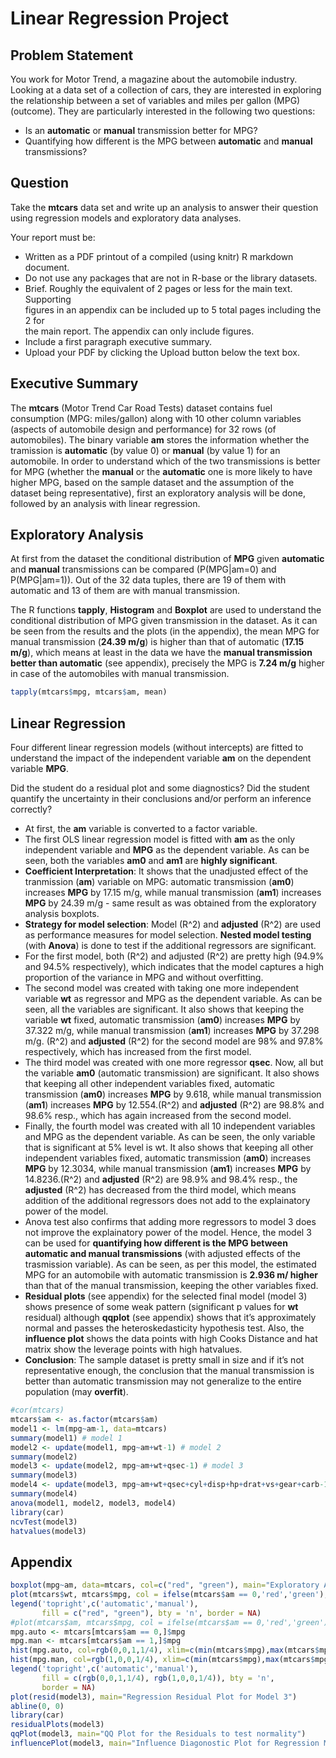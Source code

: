 Linear Regression Project
========================================================

Problem Statement
-----------------
You work for Motor Trend, a magazine about the automobile industry. Looking at a data set of a collection of cars, they are interested in exploring the relationship between a set of variables and miles per gallon (MPG) (outcome). They are particularly interested in the following two questions:

* Is an **automatic** or **manual** transmission better for MPG?
* Quantifying how different is the MPG between **automatic** and **manual** transmissions?

Question
--------
Take the **mtcars** data set and write up an analysis to answer their question using regression models and exploratory data analyses.

Your report must be:

* Written as a PDF printout of a compiled (using knitr) R markdown document.
* Do not use any packages that are not in R-base or the library datasets.
* Brief. Roughly the equivalent of 2 pages or less for the main text. Supporting  
  figures in an appendix can be included up to 5 total pages including the 2 for      
  the main report. The appendix can only include figures.
* Include a first paragraph executive summary.
* Upload your PDF by clicking the Upload button below the text box.

Executive Summary
-----------------
The **mtcars** (Motor Trend Car Road Tests) dataset contains fuel consumption (MPG: miles/gallon) along with 10 other column variables (aspects of automobile design and performance) for 32 rows (of automobiles). The binary variable **am** stores the information whether the tramission is **automatic** (by value 0) or **manual** (by value 1) for an automobile. In order to understand which of the two transmissions is better for MPG (whether the **manual** or the **automatic** one is more likely to have higher MPG, based on the sample dataset and the assumption of the dataset being representative), first an exploratory analysis will be done, followed by an analysis with linear regression.

Exploratory Analysis
--------------------
At first from the dataset the conditional distribution of **MPG** given **automatic** and **manual** transmissions can be compared (P(MPG|am=0) and P(MPG|am=1)). Out of the 32 data tuples, there are 19 of them with automatic and 13 of them are with manual transmission. 

The R functions **tapply**, **Histogram** and **Boxplot** are used to understand the conditional distribution of MPG given transmission in the dataset. As it can be seen from the results and the plots (in the appendix), the mean MPG for manual transmission (**24.39 m/g**) is higher than that of automatic (**17.15 m/g**), which means at least in the data we have the **manual transmission better than automatic** (see appendix), precisely the MPG is **7.24 m/g** higher in case of the automobiles with manual transmission.

```r
tapply(mtcars$mpg, mtcars$am, mean)
```

Linear Regression
-----------------
Four different linear regression models (without intercepts) are fitted to understand the impact of the independent variable **am** on the dependent variable **MPG**. 

Did the student do a residual plot and some diagnostics?
Did the student quantify the uncertainty in their conclusions and/or perform an inference correctly?

* At first, the **am** variable is converted to a factor variable.
* The first OLS linear regression model is fitted with **am** as the only independent variable and **MPG** as the dependent variable. As can be seen, both the variables **am0** and **am1** are **highly significant**.
* **Coefficient Interpretation**: It shows that the unadjusted effect of the tranmission (**am**) variable on MPG: automatic transmission (**am0**) increases **MPG** by 17.15 m/g, while manual transmission (**am1**) increases **MPG**
by 24.39 m/g - same result as was obtained from the exploratory analysis boxplots.
* **Strategy for model selection**: Model \(R^2\) and **adjusted** \(R^2\) are used as performance measures for model selection. **Nested model testing** (with **Anova**) is done to test if the additional regressors are significant.
* For the first model, both \(R^2\) and adjusted \(R^2\) are pretty high (94.9% and 94.5% respectively), which indicates that the model captures a high proportion of the variance in MPG and without overfitting.
* The second model was created with taking one more independent variable **wt** as  regressor and MPG as the dependent variable. As can be seen, all the variables are significant. It also shows that keeping the variable **wt** fixed, automatic transmission (**am0**) increases **MPG** by 37.322 m/g, while manual transmission (**am1**) increases **MPG** by 37.298 m/g. \(R^2\) and **adjusted** \(R^2\) for the second model are 98% and 97.8% respectively, which has increased from the first model. 
* The third model was created with one more regressor **qsec**. Now, all but the variable **am0** (automatic transmission) are significant. It also shows that keeping all other independent variables fixed, automatic transmission (**am0**) increases **MPG** by 9.618, while manual transmission (**am1**) increases **MPG** by 12.554.\(R^2\) and **adjusted** \(R^2\) are 98.8% and 98.6% resp., which has again increased from the second model.
* Finally, the fourth model was created with all 10 independent variables and MPG as the dependent variable. As can be seen, the only variable that is significant at 5% level is wt. It also shows that keeping all other independent variables fixed, automatic transmission (**am0**) increases **MPG** by 12.3034, while manual transmission (**am1**) increases **MPG** by 14.8236.\(R^2\) and **adjusted** \(R^2\) are 98.9% and 98.4% resp., the **adjusted** \(R^2\) has decreased from the third model, which means addition of the additional regressors does not add to the  explainatory power of the model.
* Anova test also confirms that adding more regressors to model 3 does not improve the explainatory power of the model. Hence, the model 3 can be used for **quantifying how different is the MPG between automatic and manual transmissions** (with adjusted effects of the trasmission variable). As can be seen, as per this model, the estimated MPG for an automobile with automatic transmission is **2.936 m/ higher** than that of the manual transmission, keeping the other variables fixed.
* **Residual plots** (see appendix) for the selected final model (model 3) shows presence of some weak pattern (significant p values for **wt** residual) although **qqplot** (see appendix) shows that it's approximately normal and passes the heteroskedasticity hypothesis test. Also, the **influence plot** shows the data points with high Cooks Distance and hat matrix show the leverage points with high hatvalues. 
* **Conclusion**: The sample dataset is pretty small in size and if it's not representative enough, the conclusion that the manual transmission is better than automatic transmission may not generalize to the entire population (may **overfit**).


```r
#cor(mtcars)
mtcars$am <- as.factor(mtcars$am)
model1 <- lm(mpg~am-1, data=mtcars)
summary(model1) # model 1
model2 <- update(model1, mpg~am+wt-1) # model 2
summary(model2)
model3 <- update(model2, mpg~am+wt+qsec-1) # model 3
summary(model3)
model4 <- update(model3, mpg~am+wt+qsec+cyl+disp+hp+drat+vs+gear+carb-1) # model 4
summary(model4)
anova(model1, model2, model3, model4)
library(car)
ncvTest(model3)
hatvalues(model3)
```

Appendix
--------

```r
boxplot(mpg~am, data=mtcars, col=c("red", "green"), main="Exploratory Analysis with BoxPlot")
plot(mtcars$wt, mtcars$mpg, col = ifelse(mtcars$am == 0,'red','green'), pch = 19, main = "Exploratory Analysis: Wt vs. MPG for automatic/manual transmission")
legend('topright',c('automatic','manual'),
       fill = c("red", "green"), bty = 'n', border = NA)
#plot(mtcars$am, mtcars$mpg, col = ifelse(mtcars$am == 0,'red','green'), pch = 19)
mpg.auto <- mtcars[mtcars$am == 0,]$mpg
mpg.man <- mtcars[mtcars$am == 1,]$mpg
hist(mpg.auto, col=rgb(0,0,1,1/4), xlim=c(min(mtcars$mpg),max(mtcars$mpg)), xlab="MPG", main="Exploratory Analysis: Histogram of MPG for automatic and manual transmissions")
hist(mpg.man, col=rgb(1,0,0,1/4), xlim=c(min(mtcars$mpg),max(mtcars$mpg)), add=T)
legend('topright',c('automatic','manual'),
       fill = c(rgb(0,0,1,1/4), rgb(1,0,0,1/4)), bty = 'n',
       border = NA)
plot(resid(model3), main="Regression Residual Plot for Model 3")
abline(0, 0)
library(car)
residualPlots(model3)
qqPlot(model3, main="QQ Plot for the Residuals to test normality")
influencePlot(model3, main="Influence Diagonostic Plot for Regression Model 3", sub="Circle size is proportial to Cook's Distance")
```

